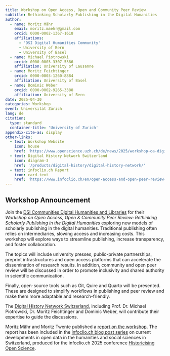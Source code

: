 ```yaml
---
title: Workshop on Open Access, Open and Community Peer Review
subtitle: Rethinking Scholarly Publishing in the Digital Humanities
author:
  - name: Moritz Mähr
    email: moritz.maehr@gmail.com
    orcid: 0000-0002-1367-1618
    affiliations: 
      - 'DSI Digital Humanities Community'
      - University of Bern
      - University of Basel
  - name: Michael Piotrowski
    orcid: 0000-0003-3307-5386
    affiliation: University of Lausanne
  - name: Moritz Feichtinger
    orcid: 0000-0003-1260-8884
    affiliation: University of Basel
  - name: Dominic Weber
    orcid: 0000-0002-9265-3388
    affiliation: University of Bern
date: 2025-04-30
categories: Workshop
event: Universität Zürich
lang: de
citation:
  type: standard
  container-title: 'University of Zurich'
appendix-cite-as: display
other-links:
  - text: Workshop Website
    icon: house
    href: 'https://www.openscience.uzh.ch/de/news/2025/workshop-oa-digital-humanities.html'
  - text: Digital History Network Switzerland
    icon: diagram-3
    href: '/products/digital-history/digital-history-network/'
  - text: infoclio.ch Report
    icon: card-text
    href: 'https://www.infoclio.ch/en/open-access-and-open-peer-review-digital-humanities'
---
```


## Workshop Announcement

Join the [DSI Communities Digital Humanities and Libraries](https://www.dsi.uzh.ch/de/research/communities/digital-humanities.html) for their *Workshop on Open Access, Open & Community Peer Review: Rethinking Scholarly Publishing in the Digital Humanities* exploring new models of scholarly publishing in the digital humanities. Traditional publishing often relies on intermediaries, slowing access and increasing costs. This workshop will explore ways to streamline publishing, increase transparency, and foster collaboration.

The topics will include university presses, public-private partnerships, preprint infrastructures and open access platforms that can accelerate the dissemination of research results. In addition, community and open peer review will be discussed in order to promote inclusivity and shared authority in scientific communication.

Finally, open-source tools such as Git, Quire and Quarto will be presented. These are designed to simplify workflows in publishing and peer review and make them more adaptable and research-friendly.

The [Digital History Network Switzerland](/products/digital-history/digital-history-network/index.qmd), including Prof. Dr. Michael Piotrowski, Dr. Moritz Feichtinger and Dominic Weber, will contribute their expertise to guide the discussions.

::: {.callout-tip title="Workshop Report" icon="false"}
Moritz Mähr and Moritz Twente published a [report on the workshop](/products/publications/oa-peer-review/index.qmd). The report has been included in the [infoclio.ch blog post series](https://www.infoclio.ch/en/node/190093) on current developments in open data in the humanities and social sciences in Switzerland, produced for the infoclio.ch 2025 conference [Historicising Open Science](https://www.infoclio.ch/de/node/189964/).
:::